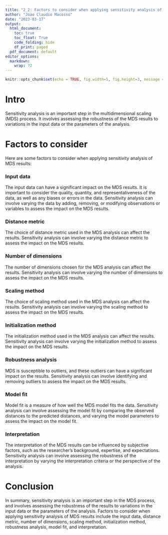 ```yaml
---
title: "2_2: Factors to consider when applying sensitivity analysis of MDS results"
author: "Joao Claudio Macosso"
date: "2023-03-17"
output:
  html_document:
    toc: true
    toc_float: True
    code_folding: hide
    df_print: paged
  pdf_document: default
editor_options: 
  markdown: 
    wrap: 72
---
```



```r
knitr::opts_chunk$set(echo = TRUE, fig.width=5, fig.height=3, message = F, warning = F)
```


# Intro

Sensitivity analysis is an important step in the multidimensional scaling (MDS) process. It involves assessing the robustness of the MDS results to variations in the input data or the parameters of the analysis. 

# Factors to consider
Here are some factors to consider when applying sensitivity analysis of MDS results:

### Input data
The input data can have a significant impact on the MDS results. It is important to consider the quality, quantity, and representativeness of the data, as well as any biases or errors in the data. Sensitivity analysis can involve varying the data by adding, removing, or modifying observations or variables to assess the impact on the MDS results.

### Distance metric
The choice of distance metric used in the MDS analysis can affect the results. Sensitivity analysis can involve varying the distance metric to assess the impact on the MDS results.

### Number of dimensions
The number of dimensions chosen for the MDS analysis can affect the results. Sensitivity analysis can involve varying the number of dimensions to assess the impact on the MDS results.

### Scaling method
The choice of scaling method used in the MDS analysis can affect the results. Sensitivity analysis can involve varying the scaling method to assess the impact on the MDS results.

### Initialization method
The initialization method used in the MDS analysis can affect the results. Sensitivity analysis can involve varying the initialization method to assess the impact on the MDS results.

### Robustness analysis
MDS is susceptible to outliers, and these outliers can have a significant impact on the results. Sensitivity analysis can involve identifying and removing outliers to assess the impact on the MDS results.

### Model fit
Model fit is a measure of how well the MDS model fits the data. Sensitivity analysis can involve assessing the model fit by comparing the observed distances to the predicted distances, and varying the model parameters to assess the impact on the model fit.

### Interpretation
The interpretation of the MDS results can be influenced by subjective factors, such as the researcher's background, expertise, and expectations. Sensitivity analysis can involve assessing the robustness of the interpretation by varying the interpretation criteria or the perspective of the analysis.


# Conclusion
In summary, sensitivity analysis is an important step in the MDS process, and involves assessing the robustness of the results to variations in the input data or the parameters of the analysis. Factors to consider when applying sensitivity analysis of MDS results include the input data, distance metric, number of dimensions, scaling method, initialization method, robustness analysis, model fit, and interpretation.